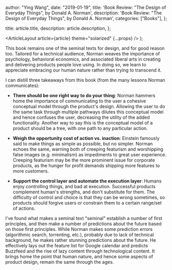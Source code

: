 
  author: "Ying Wang",
  date: "2019-01-19",
  title: 'Book Review: "The Design of Everyday Things", by Donald A. Norman',
  description:
    'Book Review: "The Design of Everyday Things", by Donald A. Norman',
  categories: ["Books"],
};

  title: article.title,
  description: article.description,
};

  <ArticleLayout article={article} theme="solarized" {...props} />
);

This book remains one of the seminal texts for design, and for good reason too.
Tailored for a technical audience, Norman weaves the importance of psychology,
behavioral economics, and associated liberal arts in creating and delivering
products people love using. In doing so, we learn to appreciate embracing our
human nature rather than trying to transcend it.

I can distill three takeaways from this book (from the many lessons Norman
communicates):

- **There should be one right way to do your thing**: Norman hammers home the
  importance of communicating to the user a cohesive conceptual model through
  the product's design. Allowing the user to do the same task through multiple
  pathways dilutes this conceptual model and hence confuses the user,
  decreasing the utility of the added functionality. Another way to say this
  is the conceptual model of a product should be a tree, with one path to any
  particular action.

- **Weigh the opportunity cost of action vs. inaction**: Einstein famously
  said to make things as simple as possible, but no simpler. Norman echoes the
  same, warning both of creeping featurism and worshipping false images
  (e.g. minimalism) as impediments to great user experience. Creeping
  featurism may be the more prominent issue for corporate products, as the
  hunger for profit demands shipping more features to more customers.

- **Support the control layer and automate the execution layer**: Humans enjoy
  controlling things, and bad at execution. Successful products complement
  human's strengths, and don't substitute for them. The difficulty of control
  and choice is that they can be wrong sometimes, so products should forgive
  users or constrain them to a certain range/set of actions.

I've found what makes a seminal text "seminal" establish a number of first
principles, and then make a number of predictions about the future based on
those first principles. While Norman makes some prediction errors (algorithmic
search, torrenting, etc.), probably due to lack of technical background, he
makes rather stunning predictions about the future. He effectively lays out the
feature list for Google calendar and predicts Buzzfeed and the rise of lazy
content through technological content. It brings home the point that human
nature, and hence some aspects of product design, remain the same through the
ages.
